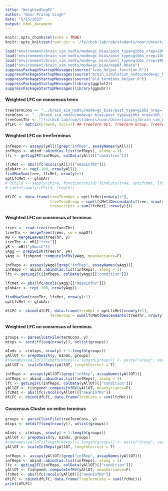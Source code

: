 ```yaml
---
title: "WeightedlogFC"
author: "Noor Pratap Singh"
date: "5/15/2022"
output: html_document
---
```



```r
knitr::opts_chunk$set(echo = TRUE)
knitr::opts_knit$set(root.dir = '/fs/cbcb-lab/rob/students/noor/Uncertainity/treeTerminusScripts')
```

```r
load("environment/brain_sim_nodtu/mode=gc_bias/post_type=gibbs_nrep=100_tf=100/yAll.RData")
load("environment/brain_sim_nodtu/mode=gc_bias/post_type=gibbs_nrep=100_tf=100/y.RData")
load("environment/brain_sim_nodtu/mode=gc_bias/post_type=gibbs_nrep=100_tf=100/tree.RData")
load("environment/brain_sim_nodtu/mode=gc_bias/mapDf.RData")
suppressPackageStartupMessages(source("tree_helper_function.R"))
suppressPackageStartupMessages(source("brain_simulation_nodtu/mode=gc_bias/post_type=gibbs_nrep=100_tf=100/tree_analysis/tree_filter.R"))
suppressPackageStartupMessages(source("old_terminus_helper.R"))
suppressPackageStartupMessages(library(ggplot2))
suppressPackageStartupMessages(library(ggpubr))
```

#### Weighted LFC on consensus trees
```r
treeTermCons <- "../brain_sim_nodtu/mode=gc_bias/post_type=gibbs_nrep=100_tf=100/out_term_temp/1_1/clusters.txt"
termCons <- "../brain_sim_nodtu/mode=gc_bias/post_type=gibbs_nrep=100_tf=100/out_term_hirak/1_1/clusters.txt"
treeConsThr <- "/fs/cbcb-lab/rob/students/noor/Uncertainity/brain_sim_nodtu/mode=gc_bias/post_type=gibbs_nrep=100_tf=100/out_term_hirak/cluster_nwk.txt"
dfLFC <- matrix(nrow=0, ncol=7) ## TreeTerm Opt, TreeTerm Group, TreeTerm Cons, Term Opt, Term Group, Term Cons, Transcript 
```

#### Weighted LFC on treeTerminus
```r
infReps <- assays(yAll)[grep("infRep", assayNames(yAll))]
infReps <- abind::abind(as.list(infReps), along = 3)
lfc <- getLog2FC(infReps, colData(yAll)[["condition"]])

lfcMet <- abs(lfc/mcols(yAll)[["meanInfRV"]])
globArr <- rep(-100, nrow(yAll))
findMaxSum(tree, lfcMet, nrow(y)+1)
optLfcMet <- globArr
# cChild <- sapply(chInn, function(child) findCuts(tree, optLfcMet, lfcMet, child))
# table(sapply(cChild, length))

dfLFC <- data.frame(treeTermOpt = optLfcMet[nrow(y)+1], 
                    treeTermGroup = sum(lfcMet[Descendants(tree, nrow(y)+1, "child")]),
                    transcripts = sum(lfcMet[1:nrow(y)]))
```

#### Weighted LFC on consensus of terminus
```r
trees <- read.tree(treeConsThr)
treeThr <- mergeTree(trees, se = mapDf)
mB <- mergeLeaves(treeThr, y)
treeThr <- mB[["tree"]]
yR <- mB[["ySwish"]]
yAgg <- prepSwish(treeThr, yR)
yAgg <- fishpond::computeInfRV(yAgg, meanVariance=F)

infReps <- assays(yAgg)[grep("infRep", assayNames(yAgg))]
infReps <- abind::abind(as.list(infReps), along = 3)
lfc <- getLog2FC(infReps, colData(yAgg)[["condition"]])

lfcMet <- abs(lfc/mcols(yAgg)[["meanInfRV"]])
globArr <- rep(-100, nrow(yAgg))

findMaxSum(treeThr, lfcMet, nrow(y)+1)
optLfcMet <- globArr

dfLFC <- cbind(dfLFC, data.frame(termOpt = optLfcMet[nrow(y)+1], 
                    termGroup = sum(lfcMet[Descendants(treeThr, nrow(y)+1, "child")])))
```

#### Weighted LFC on consensus of terminus
```r
groups <- parseClustFile(termCons, y)
mtxps <- setdiff(seq(nrow(y)), unlist(groups))

mInds <- c(mtxps, nrow(y) + 1:length(groups))
yAllOT <- prepOSwish(y, mInds, groups)
#rownames(yAllOT)[length(mtxps)+1:length(groups)] <- paste("Group", seq_along(groups), sep="_")
yAllOT <- scaleInfReps(yAllOT, lengthCorrect = T)

infReps <- assays(yAllOT)[grep("infRep", assayNames(yAllOT))]
infReps <- abind::abind(as.list(infReps), along = 3)
lfc <- getLog2FC(infReps, colData(yAllOT)[["condition"]])
yAllOT <- fishpond::computeInfRV(yAllOT, meanVariance=F)
lfcMet <- abs(lfc)/mcols(yAllOT)[["meanInfRV"]]
dfLFC <- cbind(dfLFC, data.frame(TermCons = sum(lfcMet)))
```

#### Consensus Cluster on entire terminus
```r
groups <- parseClustFile(treeTermCons, y)
mtxps <- setdiff(seq(nrow(y)), unlist(groups))

mInds <- c(mtxps, nrow(y) + 1:length(groups))
yAllOT <- prepOSwish(y, mInds, groups)
#rownames(yAllOT)[length(mtxps)+1:length(groups)] <- paste("Group", seq_along(groups), sep="_")
yAllOT <- scaleInfReps(yAllOT, lengthCorrect = T)

infReps <- assays(yAllOT)[grep("infRep", assayNames(yAllOT))]
infReps <- abind::abind(as.list(infReps), along = 3)
lfc <- getLog2FC(infReps, colData(yAllOT)[["condition"]])
yAllOT <- fishpond::computeInfRV(yAllOT, meanVariance=F)
lfcMet <- abs(lfc)/mcols(yAllOT)[["meanInfRV"]]
dfLFC <- cbind(dfLFC, data.frame(TreeTermCons = sum(lfcMet)))
print(dfLFC)
```